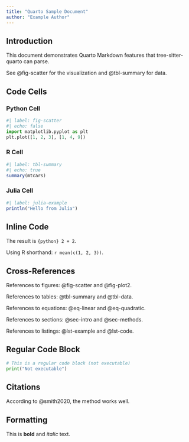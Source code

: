 ```yaml
---
title: "Quarto Sample Document"
author: "Example Author"
---
```


## Introduction

This document demonstrates Quarto Markdown features that tree-sitter-quarto can parse.

See @fig-scatter for the visualization and @tbl-summary for data.

## Code Cells

### Python Cell

```python
#| label: fig-scatter
#| echo: false
import matplotlib.pyplot as plt
plt.plot([1, 2, 3], [1, 4, 9])
```

### R Cell

```r
#| label: tbl-summary
#| echo: true
summary(mtcars)
```

### Julia Cell

```julia
#| label: julia-example
println("Hello from Julia")
```

## Inline Code

The result is `{python} 2 + 2`.

Using R shorthand: `r mean(c(1, 2, 3))`.

## Cross-References

References to figures: @fig-scatter and @fig-plot2.

References to tables: @tbl-summary and @tbl-data.

References to equations: @eq-linear and @eq-quadratic.

References to sections: @sec-intro and @sec-methods.

References to listings: @lst-example and @lst-code.

## Regular Code Block

```python
# This is a regular code block (not executable)
print("Not executable")
```

## Citations

According to @smith2020, the method works well.

## Formatting

This is **bold** and *italic* text.
